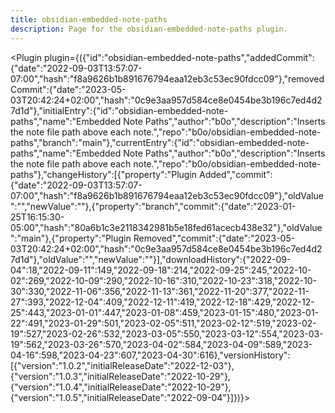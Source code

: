 ---
title: obsidian-embedded-note-paths
description: Page for the obsidian-embedded-note-paths plugin.
---


<Plugin plugin={({"id":"obsidian-embedded-note-paths","addedCommit":{"date":"2022-09-03T13:57:07-07:00","hash":"f8a9626b1b891676794eaa12eb3c53ec90fdcc09"},"removedCommit":{"date":"2023-05-03T20:42:24+02:00","hash":"0c9e3aa957d584ce8e0454be3b196c7ed4d27d1d"},"initialEntry":{"id":"obsidian-embedded-note-paths","name":"Embedded Note Paths","author":"b0o","description":"Inserts the note file path above each note.","repo":"b0o/obsidian-embedded-note-paths","branch":"main"},"currentEntry":{"id":"obsidian-embedded-note-paths","name":"Embedded Note Paths","author":"b0o","description":"Inserts the note file path above each note.","repo":"b0o/obsidian-embedded-note-paths"},"changeHistory":[{"property":"Plugin Added","commit":{"date":"2022-09-03T13:57:07-07:00","hash":"f8a9626b1b891676794eaa12eb3c53ec90fdcc09"},"oldValue":"","newValue":""},{"property":"branch","commit":{"date":"2023-01-25T16:15:30-05:00","hash":"80a6b1c3e2118342981b5e18fed61acecb438e32"},"oldValue":"main"},{"property":"Plugin Removed","commit":{"date":"2023-05-03T20:42:24+02:00","hash":"0c9e3aa957d584ce8e0454be3b196c7ed4d27d1d"},"oldValue":"","newValue":""}],"downloadHistory":{"2022-09-04":18,"2022-09-11":149,"2022-09-18":214,"2022-09-25":245,"2022-10-02":269,"2022-10-09":290,"2022-10-16":310,"2022-10-23":318,"2022-10-30":330,"2022-11-06":356,"2022-11-13":361,"2022-11-20":377,"2022-11-27":393,"2022-12-04":409,"2022-12-11":419,"2022-12-18":429,"2022-12-25":443,"2023-01-01":447,"2023-01-08":459,"2023-01-15":480,"2023-01-22":491,"2023-01-29":501,"2023-02-05":511,"2023-02-12":519,"2023-02-19":527,"2023-02-26":532,"2023-03-05":550,"2023-03-12":554,"2023-03-19":562,"2023-03-26":570,"2023-04-02":584,"2023-04-09":589,"2023-04-16":598,"2023-04-23":607,"2023-04-30":616},"versionHistory":[{"version":"1.0.2","initialReleaseDate":"2022-12-03"},{"version":"1.0.3","initialReleaseDate":"2022-10-29"},{"version":"1.0.4","initialReleaseDate":"2022-10-29"},{"version":"1.0.5","initialReleaseDate":"2022-09-04"}]})}></Plugin>